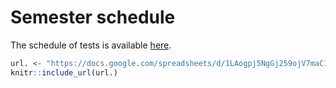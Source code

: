# Semester schedule

The schedule of tests is available [here](https://docs.google.com/spreadsheets/d/1LAogpj5NgGj259ojV7maC1y64IvkHvtlDm8EGS46Ex0/edit?usp=sharing).

```r
url. <- "https://docs.google.com/spreadsheets/d/1LAogpj5NgGj259ojV7maC1y64IvkHvtlDm8EGS46Ex0/edit?usp=sharing"
knitr::include_url(url.)
```


